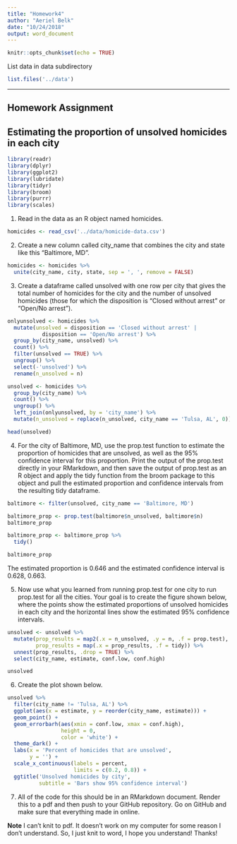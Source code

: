 ```yaml
---
title: "Homework4"
author: "Aeriel Belk"
date: "10/24/2018"
output: word_document
---
```


```r
knitr::opts_chunk$set(echo = TRUE)
```

List data in data subdirectory
  
```r
list.files('../data')
```
*******************************************************************************
## Homework Assignment
## Estimating the proportion of unsolved homicides in each city
  
```r
library(readr)
library(dplyr)
library(ggplot2)
library(lubridate)
library(tidyr)
library(broom)
library(purrr)
library(scales)

```
  
1. Read in the data as an R object named homicides.

```r

homicides <- read_csv('../data/homicide-data.csv')

```

2. Create a new column called city_name that combines the city and state like this “Baltimore, MD”.
  
```r

homicides <- homicides %>% 
  unite(city_name, city, state, sep = ', ', remove = FALSE)

```
  
3. Create a dataframe called unsolved with one row per city that gives the total number of homicides for the city and the number of unsolved homicides (those for which the disposition is “Closed without arrest” or “Open/No arrest”).
  
```r

onlyunsolved <- homicides %>% 
  mutate(unsolved = disposition == 'Closed without arrest' |
           disposition == 'Open/No arrest') %>% 
  group_by(city_name, unsolved) %>% 
  count() %>% 
  filter(unsolved == TRUE) %>% 
  ungroup() %>% 
  select(-'unsolved') %>% 
  rename(n_unsolved = n)

unsolved <- homicides %>% 
  group_by(city_name) %>% 
  count() %>% 
  ungroup() %>% 
  left_join(onlyunsolved, by = 'city_name') %>% 
  mutate(n_unsolved = replace(n_unsolved, city_name == 'Tulsa, AL', 0))

head(unsolved)
```
  
4. For the city of Baltimore, MD, use the prop.test function to estimate the proportion of homicides that are unsolved, as well as the 95% confidence interval for this proportion. Print the output of the prop.test directly in your RMarkdown, and then save the output of prop.test as an R object and apply the tidy function from the broom package to this object and pull the estimated proportion and confidence intervals from the resulting tidy dataframe.

```r
baltimore <- filter(unsolved, city_name == 'Baltimore, MD')

baltimore_prop <- prop.test(baltimore$n_unsolved, baltimore$n)
baltimore_prop

baltimore_prop <- baltimore_prop %>% 
  tidy()

baltimore_prop

```
The estimated proportion is 0.646 and the estimated confidence interval is 0.628, 0.663.
    
  
5. Now use what you learned from running prop.test for one city to run prop.test for all the cities. Your goal is to create the figure shown below, where the points show the estimated proportions of unsolved homicides in each city and the horizontal lines show the estimated 95% confidence intervals.
  
```r

unsolved <- unsolved %>% 
  mutate(prop_results = map2(.x = n_unsolved, .y = n, .f = prop.test),
         prop_results = map(.x = prop_results, .f = tidy)) %>% 
  unnest(prop_results, .drop = TRUE) %>% 
  select(city_name, estimate, conf.low, conf.high)

unsolved

```

6. Create the plot shown below. 

```r

unsolved %>% 
  filter(city_name != 'Tulsa, AL') %>% 
  ggplot(aes(x = estimate, y = reorder(city_name, estimate))) +
  geom_point() +
  geom_errorbarh(aes(xmin = conf.low, xmax = conf.high), 
                 height = 0,
                 color = 'white') +
  theme_dark() +
  labs(x = 'Percent of homicides that are unsolved',
       y = '') +
  scale_x_continuous(labels = percent,
                     limits = c(0.2, 0.8)) +
  ggtitle('Unsolved homicides by city',
          subtitle = 'Bars show 95% confidence interval')

```
  
  
7. All of the code for this should be in an RMarkdown document. Render this to a pdf and then push to your GitHub repository. Go on GitHub and make sure that everything made in online.

**Note** I can't knit to pdf. It doesn't work on my computer for some reason I don't understand. So, I just knit to word, I hope you understand! Thanks!
  
  
  
  
  
  
  
  
  
  
  
  
  

